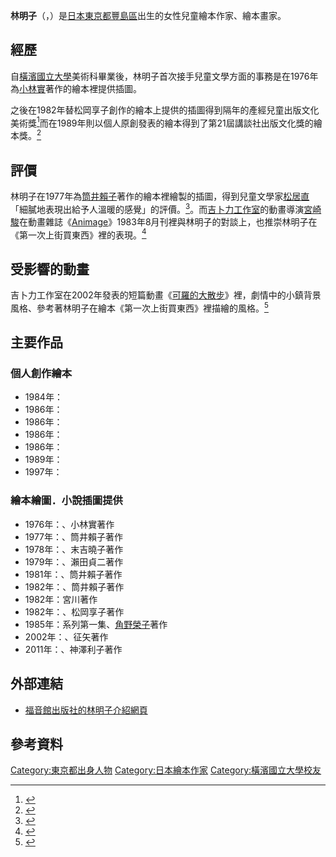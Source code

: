 {{noteTA
|1=zh-hant:神奇畫具箱; zh-hans:神奇的水彩
}}
{{Infobox writer 
| name         = 林 明子
| birthdate    = {{birth date and age|1945|3|20}}
| birthplace   = [[東京都|東京都]][[豐島區|豐島區]]
| deathdate    = 
| deathplace   = 
| occupation   = 繪本作家、繪本畫家
| nationality  = {{JPN}}
| education    = [[橫濱國立大學|橫濱國立大學]]美術科
| genre        = [[繪本|繪本]]
| notableworks = 《第一次上街買東西》<br>《阿秋和阿狐》
| awards       = 產經兒童出版文化獎：美術獎
}}
{{Japanese
|japanese=林 明子
|kana=はやし あきこ
|romaji=Hayashi Akiko
}}
'''林明子'''（{{lang-ja|林明子}}，{{bd|1945年|3月20日||}}）是[[日本|日本]][[東京都|東京都]][[豐島區|豐島區]]出生的女性兒童繪本作家、繪本畫家。

== 經歷 ==
自[[橫濱國立大學|橫濱國立大學]]美術科畢業後，林明子首次接手兒童文學方面的事務是在1976年為[[小林實|小林實]]著作的繪本{{nihongo|《紙飛機》|かみひこうき}}裡提供插圖。

之後在1982年替松岡享子創作的繪本{{nihongo|《我愛洗澡》|おふろだいすき}}上提供的插圖得到隔年的產經兒童出版文化美術獎<ref>{{Cite web |url=http://www.eventsankei.jp/child_award/old_prize.html#30 |script-title=ja:「産経児童出版文版文化賞」過去の受賞作品をご紹介致します 第30回＜昭和58年／1983年＞ |publisher=產經新聞 |accessdate=2013年5月20日 |archive-url=https://web.archive.org/web/20180102012735/http://www.eventsankei.jp/child_award/old_prize.html#30 |archive-date=2018年1月2日 |dead-url=yes }}</ref>而在1989年則以個人原創發表的繪本{{nihongo|《阿秋和阿狐》|こんとあき}}得到了第21屆講談社出版文化獎的繪本獎。<ref>{{Cite web |url=http://corp.kodansha.co.jp/award/archive/ehon.html |script-title=ja:講談社出版文化賞 【絵本賞】 (過去の受賞者一覧)) |publisher=[[講談社|講談社]] |accessdate=2013年5月20日 |deadurl=yes |archiveurl=https://web.archive.org/web/20130531114629/http://corp.kodansha.co.jp/award/archive/ehon.html |archivedate=2013年5月31日 }}</ref>

== 評價 ==
林明子在1977年為[[筒井賴子|筒井賴子]]著作的繪本{{nihongo|《第一次上街買東西》|はじめてのおつかい}}裡繪製的插圖，得到兒童文學家[[松居直|松居直]]「細膩地表現出給予人溫暖的感覺」的評價。<ref>{{cite book |script-title=ja:絵本・物語るよろこび |publisher=福武書店 |isbn=978-4-82-883161-9 |date=1990年9月 |accessdate=2013年5月20日 }}</ref>。而[[吉卜力工作室|吉卜力工作室]]的動畫導演[[宮崎駿|宮崎駿]]在動畫雜誌《[[Animage|Animage]]》1983年8月刊裡與林明子的對談上，也推崇林明子在《第一次上街買東西》裡的表現。<ref>{{Cite book |script-title=ja:映画 天空の城ラピュタ GUIDE BOOK 復刻版 |publisher=[[德間書店|德間書店]] |isbn=978-4-19-720320-8 |pages=219～220頁 |date=2010年12月3日 |accessdate=2013年5月20日 }}</ref>

== 受影響的動畫 ==
吉卜力工作室在2002年發表的短篇動畫《[[可羅的大散步|可羅的大散步]]》裡，劇情中的小鎮背景風格、參考著林明子在繪本《第一次上街買東西》裡描繪的風格。<ref>{{Cite book |script-title=ja:コロの大さんぽ |publisher=[[三鷹之森吉卜力美術館|三鷹之森吉卜力美術館]] |id=TMCFA-004 |date=2002年2月28日 |pages=15頁 |accessdate=2013年5月20日 }}</ref>

== 主要作品 ==
=== 個人創作繪本 ===
*1984年：{{nihongo|第一次去露營|はじめてのキャンプ}}
*1986年：{{nihongo|月亮晚上好|おつきさまこんばんは}}
*1986年：{{nihongo|小鞋子走一走|くつくつあるけ―くつくつあるけのほん1}}
*1986年：{{nihongo|小手手出來了|おててがでたよ―くつくつあるけのほん2}}
*1986年：{{nihongo|喝湯囉擦一擦|きゅっきゅっきゅっ―くつくつあるけのほん3}}
*1989年：{{nihongo|阿秋和阿狐|こんとあき}}
*1997年：{{nihongo|神奇畫具箱|まほうのえのぐ}}

=== 繪本繪圖．小說插圖提供 ===
*1976年：{{nihongo|紙飛機|かみひこうき}}、小林實著作
*1977年：{{nihongo|第一次上街買東西|はじめてのおつかい}}、筒井賴子著作
*1978年：{{nihongo|森林裡的迷藏王|もりのかくれんぼう}}、末吉曉子著作
*1979年：{{nihongo|今天是什麼日子|きょうはなんのひ？}}、瀨田貞二著作
*1981年：{{nihongo|圓圓的野餐|おでかけのまえに}}、筒井賴子著作
*1982年：{{nihongo|佳佳的妹妹不見了|あさえとちいさいいもうと}}、筒井賴子著作
*1982年：{{nihongo|陀螺轉轉轉|びゅんびゅんごまがまわったら}}宮川{{lang|ja|ひろ}}著作
*1982年：{{nihongo|我愛洗澡|おふろだいすき}}、松岡享子著作
*1985年：{{nihongo|[[魔女宅急便_(小說)|魔女宅急便]]|魔女の宅急便}}系列第一集、[[角野榮子|角野榮子]]著作
*2002年：{{nihongo|七色山的祕密|なないろ山のひみつ}}、征矢{{lang|ja|かおる}}著作
*2011年：{{nihongo|娜娜的一天|いってらっしゃーい　いってきまーす}}、神澤利子著作

== 外部連結 ==
*[http://www.fukuinkan.co.jp/writer/hayashi/index.html 福音館出版社的林明子介紹網頁] {{Wayback|url=http://www.fukuinkan.co.jp/writer/hayashi/index.html |date=20161229231232 }}

== 參考資料 ==
{{reflist}}

{{DEFAULTSORT:Hayashi Akiko}}
[[Category:東京都出身人物|Category:東京都出身人物]]
[[Category:日本繪本作家|Category:日本繪本作家]]
[[Category:橫濱國立大學校友|Category:橫濱國立大學校友]]